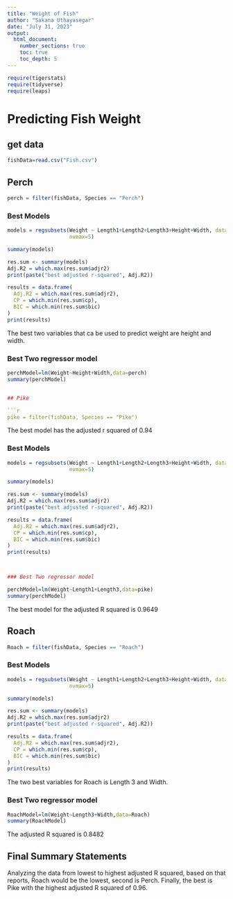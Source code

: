 ```yaml
---
title: "Weight of Fish"
author: "Sakana Uthayasegar"
date: "July 31, 2023"  
output: 
  html_document:
    number_sections: true
    toc: true
    toc_depth: 5
---
```


```r
require(tigerstats)
require(tidyverse)
require(leaps)
```

# Predicting Fish Weight
## get data
```r
fishData=read.csv("Fish.csv")
```


## Perch
```r
perch = filter(fishData, Species == "Perch")
```

### Best Models
```r
models = regsubsets(Weight ~ Length1+Length2+Length3+Height+Width, data=perch,
                    nvmax=5)

summary(models)

res.sum <- summary(models)
Adj.R2 = which.max(res.sum$adjr2)
print(paste("best adjusted r-squared", Adj.R2))

results = data.frame(
  Adj.R2 = which.max(res.sum$adjr2),
  CP = which.min(res.sum$cp),
  BIC = which.min(res.sum$bic)
)
print(results)

```
The best two variables that ca be used to predict weight are height and width. 

### Best Two regressor model

```r
perchModel=lm(Weight~Height+Width,data=perch)
summary(perchModel)


## Pike

```r
pike = filter(fishData, Species == "Pike")
```
The best model has the adjusted r squared of 0.94

### Best Models
```r
models = regsubsets(Weight ~ Length1+Length2+Length3+Height+Width, data=pike,
                    nvmax=5)

summary(models)

res.sum <- summary(models)
Adj.R2 = which.max(res.sum$adjr2)
print(paste("best adjusted r-squared", Adj.R2))

results = data.frame(
  Adj.R2 = which.max(res.sum$adjr2),
  CP = which.min(res.sum$cp),
  BIC = which.min(res.sum$bic)
)
print(results)



### Best Two regressor model
```


```r
perchModel=lm(Weight~Length1+Length3,data=pike)
summary(perchModel)
```
The best model for the adjusted R squared is 0.9649


## Roach

```r
Roach = filter(fishData, Species == "Roach")
```

### Best Models

```r
models = regsubsets(Weight ~ Length1+Length2+Length3+Height+Width, data=Roach,
                    nvmax=5)

summary(models)

res.sum <- summary(models)
Adj.R2 = which.max(res.sum$adjr2)
print(paste("best adjusted r-squared", Adj.R2))

results = data.frame(
  Adj.R2 = which.max(res.sum$adjr2),
  CP = which.min(res.sum$cp),
  BIC = which.min(res.sum$bic)
)
print(results)

```
The two best variables for Roach is Length 3 and Width.

### Best Two regressor model

```r
RoachModel=lm(Weight~Length3+Width,data=Roach)
summary(RoachModel)
```
The adjusted R squared is 0.8482

## Final Summary Statements

Analyzing the data from lowest to highest adjusted R squared, based on that reports, Roach would be the lowest, second is Perch. Finally, the best is Pike with the highest adjusted R squared of 0.96. 

